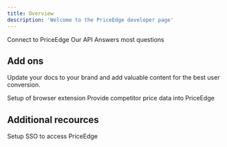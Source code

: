 ```yaml
---
title: Overview
description: 'Welcome to the PriceEdge developer page'
---
```


<CardGroup cols={3}>
  <Card
    title="Quick Start"
    icon="bolt"
    href="https://mintlify.com/docs/quickstart"
  >
    Connect to PriceEdge 
  </Card>
  <Card
    title="API Documentation"
    icon="terminal"
    href="https://mintlify.com/docs/development"
  >
    Our API
  </Card>
    <Card
    title="FAQ"
    icon="question"
    href="faq"
  >
    Answers most questions
  </Card>
</CardGroup>

## Add ons

Update your docs to your brand and add valuable content for the best user conversion.

<CardGroup cols={2}>
  <Card
    title="Browser Extension"
    icon="browser"
    href="https://mintlify.com/docs/api-playground/openapi"
  >
  Setup of browser extension
  </Card>
  <Card
    title="3rd Party Competitor Data"
    icon="screwdriver-wrench"
    href="https://mintlify.com/docs/components/accordion"
  >
    Provide competitor price data into PriceEdge
  </Card>
</CardGroup>

## Additional recources 

<CardGroup cols={1}>
  <Card
    title="SSO"
    icon="users"
    href="https://mintlify.com/docs/settings/global"
  >
    Setup SSO to access PriceEdge
  </Card>

</CardGroup>

